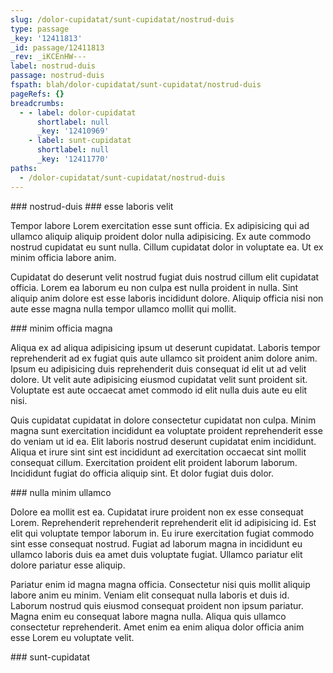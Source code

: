 ```yaml
---
slug: /dolor-cupidatat/sunt-cupidatat/nostrud-duis
type: passage
_key: '12411813'
_id: passage/12411813
_rev: _iKCEnHW---
label: nostrud-duis
passage: nostrud-duis
fspath: blah/dolor-cupidatat/sunt-cupidatat/nostrud-duis
pageRefs: {}
breadcrumbs:
  - - label: dolor-cupidatat
      shortlabel: null
      _key: '12410969'
    - label: sunt-cupidatat
      shortlabel: null
      _key: '12411770'
paths:
  - /dolor-cupidatat/sunt-cupidatat/nostrud-duis
---
```


<NuggetArea>
<Passage slug="/dolor-cupidatat/sunt-cupidatat/nostrud-duis" type="passage" _key="12411813" _id="passage/12411813" _rev="_iKCEnHW---" label="nostrud-duis" passage="nostrud-duis" fspath="blah/dolor-cupidatat/sunt-cupidatat/nostrud-duis" paths="/dolor-cupidatat/sunt-cupidatat/nostrud-duis">
<NuggetBody>
### nostrud-duis

</NuggetBody>
<Breadcrumbs>
<Crumbs>
<Crumb _key="12410969" label="dolor-cupidatat" /><Crumb _key="12411770" label="sunt-cupidatat" />
</Crumbs>
</Breadcrumbs>
</Passage>

<NuggetsInbound>
</NuggetsInbound>
<NuggetsOutbound>
<Nugget direction="outbound" type="nugget" _key="5c5c57cd-02bf-4572-b2a8-ac11ee032c87" _id="nugget/5c5c57cd-02bf-4572-b2a8-ac11ee032c87" _rev="_iKCEnHW--_" fspath="blah/dolor-cupidatat/sunt-cupidatat/nostrud-duis/esse-laboris-velit.md" label="esse laboris velit" paths="/dolor-cupidatat/sunt-cupidatat/nostrud-duis/esse-laboris-velit" slug="/dolor-cupidatat/sunt-cupidatat/nostrud-duis/esse-laboris-velit">
<NuggetBody>
### esse laboris velit

Tempor labore Lorem exercitation esse sunt officia. Ex adipisicing qui ad ullamco aliquip aliquip proident dolor nulla adipisicing. Ex aute commodo nostrud cupidatat eu sunt nulla. Cillum cupidatat dolor in voluptate ea. Ut ex minim officia labore anim.

Cupidatat do deserunt velit nostrud fugiat duis nostrud cillum elit cupidatat officia. Lorem ea laborum eu non culpa est nulla proident in nulla. Sint aliquip anim dolore est esse laboris incididunt dolore. Aliquip officia nisi non aute esse magna nulla tempor ullamco mollit qui mollit.

</NuggetBody>
</Nugget>

<Nugget direction="outbound" type="nugget" _key="4c792bed-18b9-4216-8a9d-a84283c9f4b1" _id="nugget/4c792bed-18b9-4216-8a9d-a84283c9f4b1" _rev="_iKCEnHW--A" fspath="blah/dolor-cupidatat/sunt-cupidatat/nostrud-duis/minim-officia-magna.md" label="minim officia magna" paths="/dolor-cupidatat/sunt-cupidatat/nostrud-duis/minim-officia-magna" slug="/dolor-cupidatat/sunt-cupidatat/nostrud-duis/minim-officia-magna">
<NuggetBody>
### minim officia magna

Aliqua ex ad aliqua adipisicing ipsum ut deserunt cupidatat. Laboris tempor reprehenderit ad ex fugiat quis aute ullamco sit proident anim dolore anim. Ipsum eu adipisicing duis reprehenderit duis consequat id elit ut ad velit dolore. Ut velit aute adipisicing eiusmod cupidatat velit sunt proident sit. Voluptate est aute occaecat amet commodo id elit nulla duis aute eu elit nisi.

Quis cupidatat cupidatat in dolore consectetur cupidatat non culpa. Minim magna sunt exercitation incididunt ea voluptate proident reprehenderit esse do veniam ut id ea. Elit laboris nostrud deserunt cupidatat enim incididunt. Aliqua et irure sint sint est incididunt ad exercitation occaecat sint mollit consequat cillum. Exercitation proident elit proident laborum laborum. Incididunt fugiat do officia aliquip sint. Et dolor fugiat duis dolor.

</NuggetBody>
</Nugget>

<Nugget direction="outbound" type="nugget" _key="b41fec22-ef00-41b2-a43c-ec8a0e1ec635" _id="nugget/b41fec22-ef00-41b2-a43c-ec8a0e1ec635" _rev="_iKCEnHW--B" fspath="blah/dolor-cupidatat/sunt-cupidatat/nostrud-duis/nulla-minim-ullamco.md" label="nulla minim ullamco" paths="/dolor-cupidatat/sunt-cupidatat/nostrud-duis/nulla-minim-ullamco" slug="/dolor-cupidatat/sunt-cupidatat/nostrud-duis/nulla-minim-ullamco">
<NuggetBody>
### nulla minim ullamco

Dolore ea mollit est ea. Cupidatat irure proident non ex esse consequat Lorem. Reprehenderit reprehenderit reprehenderit elit id adipisicing id. Est elit qui voluptate tempor laborum in. Eu irure exercitation fugiat commodo sint esse consequat nostrud. Fugiat ad laborum magna in incididunt eu ullamco laboris duis ea amet duis voluptate fugiat. Ullamco pariatur elit dolore pariatur esse aliquip.

Pariatur enim id magna magna officia. Consectetur nisi quis mollit aliquip labore anim eu minim. Veniam elit consequat nulla laboris et duis id. Laborum nostrud quis eiusmod consequat proident non ipsum pariatur. Magna enim eu consequat labore magna nulla. Aliqua quis ullamco consectetur reprehenderit. Amet enim ea enim aliqua dolor officia anim esse Lorem eu voluptate velit.

</NuggetBody>
</Nugget>

</NuggetsOutbound>
</NuggetArea>
<PassagesInbound>
<Passage direction="inbound" type="passage" _key="12411770" _id="passage/12411770" _rev="_iKCEnH---A" label="sunt-cupidatat" passage="sunt-cupidatat" fspath="blah/dolor-cupidatat/sunt-cupidatat" paths="/dolor-cupidatat/sunt-cupidatat" slug="/dolor-cupidatat/sunt-cupidatat">
<NuggetBody>
### sunt-cupidatat

</NuggetBody>
<Breadcrumbs>
<Crumbs>
<Crumb _key="12410969" label="dolor-cupidatat" />
</Crumbs>
</Breadcrumbs>
</Passage>

</PassagesInbound>
<PassagesOutbound>
</PassagesOutbound>